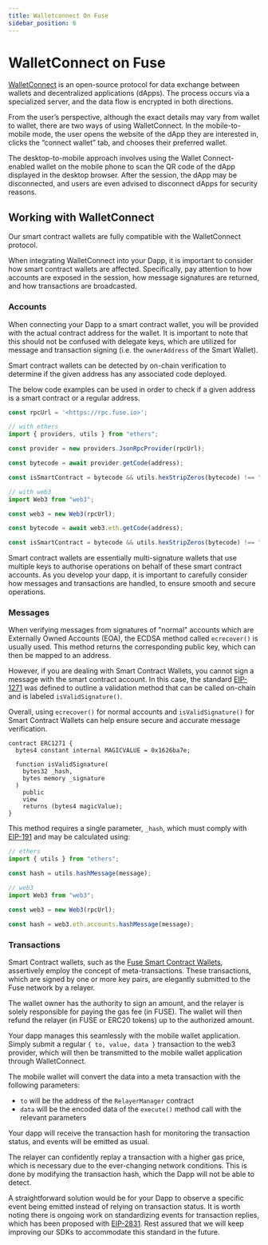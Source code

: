 ```yaml
---
title: Walletconnect On Fuse
sidebar_position: 6
---
```


# WalletConnect on Fuse

[WalletConnect](https://walletconnect.com) is an open-source protocol for data exchange between wallets and decentralized applications (dApps). The process occurs via a specialized server, and the data flow is encrypted in both directions.

From the user’s perspective, although the exact details may vary from wallet to wallet, there are two ways of using WalletConnect. In the mobile-to-mobile mode, the user opens the website of the dApp they are interested in, clicks the “connect wallet” tab, and chooses their preferred wallet. 

The desktop-to-mobile approach involves using the Wallet Connect-enabled wallet on the mobile phone to scan the QR code of the dApp displayed in the desktop browser. After the session, the dApp may be disconnected, and users are even advised to disconnect dApps for security reasons.


## Working with WalletConnect

Our smart contract wallets are fully compatible with the WalletConnect protocol.

When integrating WalletConnect into your Dapp, it is important to consider how smart contract wallets are affected. Specifically, pay attention to how accounts are exposed in the session, how message signatures are returned, and how transactions are broadcasted.

### Accounts

When connecting your Dapp to a smart contract wallet, you will be provided with the actual contract address for the wallet. It is important to note that this should not be confused with delegate keys, which are utilized for message and transaction signing (i.e. the `ownerAddress` of the Smart Wallet).

Smart contract wallets can be detected by on-chain verification to determine if the given address has any associated code deployed.

The below code examples can be used in order to check if a given address is a smart contract or a regular address.

```jsx
const rpcUrl = '<https://rpc.fuse.io>';

// with ethers
import { providers, utils } from "ethers";

const provider = new providers.JsonRpcProvider(rpcUrl);

const bytecode = await provider.getCode(address);

const isSmartContract = bytecode && utils.hexStripZeros(bytecode) !== "0x";

// with web3
import Web3 from "web3";

const web3 = new Web3(rpcUrl);

const bytecode = await web3.eth.getCode(address);

const isSmartContract = bytecode && utils.hexStripZeros(bytecode) !== "0x";
```

Smart contract wallets are essentially multi-signature wallets that use multiple keys to authorise operations on behalf of these smart contract accounts. As you develop your dapp, it is important to carefully consider how messages and transactions are handled, to ensure smooth and secure operations.

### Messages

When verifying messages from signatures of "normal" accounts which are Externally Owned Accounts (EOA), the ECDSA method called `ecrecover()` is usually used. This method returns the corresponding public key, which can then be mapped to an address.

However, if you are dealing with Smart Contract Wallets, you cannot sign a message with the smart contract account. In this case, the standard [EIP-1271](https://eips.ethereum.org/EIPS/eip-1271) was defined to outline a validation method that can be called on-chain and is labeled `isValidSignature()`.

Overall, using `ecrecover()` for normal accounts and `isValidSignature()` for Smart Contract Wallets can help ensure secure and accurate message verification.

```solidity
contract ERC1271 {
  bytes4 constant internal MAGICVALUE = 0x1626ba7e;

  function isValidSignature(
    bytes32 _hash,
    bytes memory _signature
  )
    public
    view
    returns (bytes4 magicValue);
}
```

This method requires a single parameter, `_hash`, which must comply with [EIP-191](https://eips.ethereum.org/EIPS/eip-191) and may be calculated using:

```jsx
// ethers
import { utils } from "ethers";

const hash = utils.hashMessage(message);

// web3
import Web3 from "web3";

const web3 = new Web3(rpcUrl);

const hash = web3.eth.accounts.hashMessage(message);
```

### Transactions

Smart Contract wallets, such as the [Fuse Smart Contract Wallets](https://github.com/fuseio/fuse-wallet-contracts), assertively employ the concept of meta-transactions. These transactions, which are signed by one or more key pairs, are elegantly submitted to the Fuse network by a relayer.

The wallet owner has the authority to sign an amount, and the relayer is solely responsible for paying the gas fee (in FUSE). The wallet will then refund the relayer (in FUSE or ERC20 tokens) up to the authorized amount.

Your dapp manages this seamlessly with the mobile wallet application. Simply submit a regular `{ to, value, data }` transaction to the web3 provider, which will then be transmitted to the mobile wallet application through WalletConnect.

The mobile wallet will convert the data into a meta transaction with the following parameters:

* `to` will be the address of the `RelayerManager` contract
* `data` will be the encoded data of the `execute()` method call with the relevant parameters

Your dapp will receive the transaction hash for monitoring the transaction status, and events will be emitted as usual.

The relayer can confidently replay a transaction with a higher gas price, which is necessary due to the ever-changing network conditions. This is done by modifying the transaction hash, which the Dapp will not be able to detect.

A straightforward solution would be for your Dapp to observe a specific event being emitted instead of relying on transaction status. It is worth noting there is ongoing work on standardizing events for transaction replies, which has been proposed with [EIP-2831](https://eips.ethereum.org/EIPS/eip-2831). Rest assured that we will keep improving our SDKs to accommodate this standard in the future.
